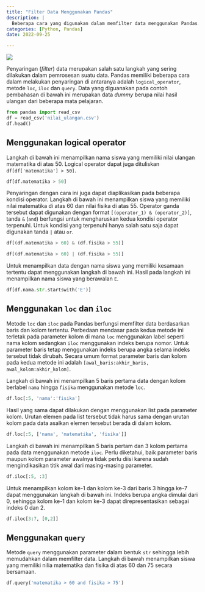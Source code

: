 ```yaml
---
title: "Filter Data Menggunakan Pandas"
description: |
  Beberapa cara yang digunakan dalam memfilter data menggunakan Pandas.
categories: [Python, Pandas]
date: 2022-09-25

---
```



![](pandas_tb_filter.png)

Penyaringan (*filter*) data merupakan salah satu langkah yang sering dilakukan dalam pemrosesan suatu data. Pandas memiliki beberapa cara dalam melakukan penyaringan di antaranya adalah `logical_operator`, metode `loc`, `iloc` dan `query`. Data yang diguanakan pada contoh pembahasan di bawah ini merupakan data *dummy* berupa nilai hasil ulangan dari beberapa mata pelajaran.

```python
from pandas import read_csv
df = read_csv('nilai_ulangan.csv')
df.head()
```

## Menggunakan logical operator

Langkah di bawah ini menampilkan nama siswa yang memiliki nilai ulangan matematika di atas 50. Logical operator dapat juga dituliskan `df[df['matematika'] > 50]`. 

```python
df[df.matematika > 50]
```

Penyaringan dengan cara ini juga dapat diaplikasikan pada beberapa kondisi operator. Langkah di bawah ini menampilkan siswa yang memiliki nilai matematika di atas 60 dan nilai fisika di atas 55. Operator ganda tersebut dapat digunakan dengan format `[(operator_1) & (operator_2)]`, tanda `&` (`and`) berfungsi untuk mengharuskan kedua kondisi operator terpenuhi. Untuk kondisi yang terpenuhi hanya salah satu saja dapat digunakan tanda `|` atau `or`.

```python
df[(df.matematika > 60) & (df.fisika > 55)]
```

```python
df[(df.matematika > 60) | (df.fisika > 55)]
```

Untuk menampilkan data dengan nama siswa yang memiliki kesamaan tertentu dapat menggunakan langkah di bawah ini. Hasil pada langkah ini menampilkan nama siswa yang berawalan `E`.

```python
df[df.nama.str.startswith('E')]
```

## Menggunakan `loc` dan `iloc`

Metode `loc` dan `iloc` pada Pandas berfungsi memfilter data berdasarkan baris dan kolom tertentu. Perbedaan mendasar pada kedua metode ini terletak pada parameter kolom di mana `loc` menggunakan label seperti nama kolom sedangkan `iloc` menggunakan indeks berupa nomor. Untuk parameter baris tetap menggunakan indeks berupa angka selama indeks tersebut tidak dirubah. Secara umum format parameter baris dan kolom pada kedua metode ini adalah `[awal_baris:akhir_baris, awal_kolom:akhir_kolom]`.

Langkah di bawah ini menampilkan 5 baris pertama data dengan kolom berlabel `nama` hingga `fisika` menggunakan metode `loc`.

```python
df.loc[:5, 'nama':'fisika']
```

Hasil yang sama dapat dilakukan dengan menggunakan list pada parameter kolom. Urutan elemen pada list tersebut tidak harus sama dengan urutan kolom pada data asalkan elemen tersebut berada di dalam kolom.

```python
df.loc[:5, ['nama', 'matematika', 'fisika']]
```

Langkah di bawah ini menampilkan 5 baris pertam dan 3 kolom pertama pada data menggunakan metode `iloc`. Perlu diketahui, baik parameter baris maupun kolom parameter awalnya tidak perlu diisi karena sudah mengindikasikan titik awal dari masing-masing parameter.

```python
df.iloc[:5, :3]
```

Untuk menampilkan kolom ke-1 dan kolom ke-3 dari baris 3 hingga ke-7 dapat menggunakan langkah di bawah ini. Indeks berupa angka dimulai dari 0, sehingga kolom ke-1 dan kolom ke-3 dapat direpresentasikan sebagai indeks 0 dan 2.

```python
df.iloc[3:7, [0,2]]
```

## Menggunakan `query`

Metode `query` menggunakan parameter dalam bentuk `str` sehingga lebih memudahkan dalam memfilter data. Langkah di bawah menampilkan siswa yang memiliki nilia matematika dan fisika di atas 60 dan 75 secara bersamaan. 

```python
df.query('matematika > 60 and fisika > 75')
```





